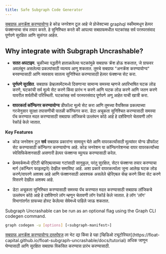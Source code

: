 ```yaml
---
title: Safe Subgraph Code Generator
---
```


[सबग्राफ अनक्रॅश करण्यायोग्य](https://float-capital.github.io/float-subgraph-uncrashable/) हे कोड जनरेशन टूल आहे जे प्रोजेक्टच्या graphql स्कीमामधून हेल्पर फंक्शन्सचा संच तयार करते. हे सुनिश्चित करते की आपल्या सबग्राफमधील घटकांसह सर्व परस्परसंवाद पूर्णपणे सुरक्षित आणि सुसंगत आहेत.

## Why integrate with Subgraph Uncrashable?

- **सतत अपटाइम**. चुकीच्या पद्धतीने हाताळलेल्या घटकांमुळे सबग्राफ क्रॅश होऊ शकतात, जे ग्राफवर अवलंबून असलेल्या प्रकल्पांसाठी व्यत्यय आणू शकतात. तुमचे सबग्राफ "अनक्रॅश करण्यायोग्य" बनवण्यासाठी आणि व्यवसाय सातत्य सुनिश्चित करण्यासाठी हेल्पर फंक्शन्स सेट करा.

- **पूर्णपणे सुरक्षित**. सबग्राफ डेव्हलपमेंटमध्ये दिसणार्‍या सामान्य समस्या म्हणजे अपरिभाषित घटक लोड करणे, घटकांची सर्व मूल्ये सेट करणे किंवा प्रारंभ न करणे आणि घटक लोड करणे आणि जतन करणे यावरील शर्यतीची परिस्थिती. घटकांसह सर्व परस्परसंवाद पूर्णपणे अणू आहेत याची खात्री करा.

- **वापरकर्ता कॉन्फिगर करण्यायोग्य** डीफॉल्ट मूल्ये सेट करा आणि तुमच्या वैयक्तिक प्रकल्पाच्या गरजेनुसार सुरक्षा तपासणीची पातळी कॉन्फिगर करा. डेटा अचूकता सुनिश्चित करण्यासाठी समस्या पॅच करण्यात मदत करण्यासाठी सबग्राफ लॉजिकचे उल्लंघन कोठे आहे हे दर्शविणारे चेतावणी लॉग रेकॉर्ड केले जातात.

**Key Features**

- कोड जनरेशन टूल **सर्व** सबग्राफ प्रकारांना सामावून घेते आणि वापरकर्त्यांसाठी मूल्यांवर योग्य डीफॉल्ट सेट करण्यासाठी कॉन्फिगर करण्यायोग्य आहे. कोड जनरेशन या कॉन्फिगरेशनचा वापर वापरकर्त्यांच्या स्पेसिफिकेशनसाठी असणारी हेल्पर फंक्शन्स व्युत्पन्न करण्यासाठी करेल.

- फ्रेमवर्कमध्ये एंटिटी व्हेरिएबल्सच्या गटांसाठी सानुकूल, परंतु सुरक्षित, सेटर फंक्शन्स तयार करण्याचा मार्ग (कॉन्फिग फाइलद्वारे) देखील समाविष्ट आहे. अशा प्रकारे वापरकर्त्याला जुना आलेख घटक लोड करणे/वापरणे अशक्य आहे आणि फंक्शनसाठी आवश्यक असलेले व्हेरिएबल सेव्ह करणे किंवा सेट करणे विसरणे देखील अशक्य आहे.

- डेटा अचूकता सुनिश्चित करण्यासाठी समस्या पॅच करण्यात मदत करण्यासाठी सबग्राफ लॉजिकचे उल्लंघन कोठे आहे हे दर्शविणारे लॉग म्हणून चेतावणी लॉग रेकॉर्ड केले जातात. हे लॉग 'लॉग' विभागांतर्गत ग्राफच्या होस्ट केलेल्या सेवेमध्ये पाहिले जाऊ शकतात.

Subgraph Uncrashable can be run as an optional flag using the Graph CLI codegen command.

```sh
graph codegen -u [options] [<subgraph-manifest>]
```

[सबग्राफ अनक्रॅश करण्यायोग्य दस्तऐवज](https://float-capital.github.io/float-subgraph-uncrashable/docs/) ला भेट द्या किंवा हे पहा [व्हिडिओ ट्यूटोरियल](https://float- capital.github.io/float-subgraph-uncrashable/docs/tutorial) अधिक जाणून घेण्यासाठी आणि सुरक्षित सबग्राफ विकसित करण्यास प्रारंभ करण्यासाठी.
